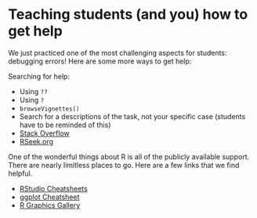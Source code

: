 # Teaching students (and you) how to get help

We just practiced one of the most challenging aspects for students:  debugging errors!  Here are some more ways to get help:

Searching for help:

* Using ```??```
* Using ```?```
* ```browseVignettes()```
* Search for a descriptions of the task, not your specific case (students have to be reminded of this)
* [Stack Overflow](https://stackoverflow.com/)
* [RSeek.org](https://rseek.org/)

One of the wonderful things about R is all of the publicly available support.  There are nearly limitless places to go.  Here are a few links that we find helpful.

* [RStudio Cheatsheets](https://www.rstudio.com/resources/cheatsheets/)
* [ggplot Cheatsheet](https://www.rstudio.com/wp-content/uploads/2015/03/ggplot2-cheatsheet.pdf)
* [R Graphics Gallery](https://www.r-graph-gallery.com/)



